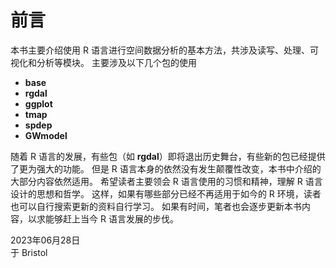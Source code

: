# 前言 {.unnumbered}

本书主要介绍使用 R 语言进行空间数据分析的基本方法，共涉及读写、处理、可视化和分析等模块。
主要涉及以下几个包的使用

- **base**
- **rgdal**
- **ggplot**
- **tmap**
- **spdep**
- **GWmodel**

随着 R 语言的发展，有些包（如 **rgdal**）即将退出历史舞台，有些新的包已经提供了更为强大的功能。
但是 R 语言本身的依然没有发生颠覆性改变，本书中介绍的大部分内容依然适用。
希望读者主要领会 R 语言使用的习惯和精神，理解 R 语言设计的思想和哲学。
这样，如果有哪些部分已经不再适用于如今的 R 环境，读者也可以自行搜索更新的资料自行学习。
如果有时间，笔者也会逐步更新本书内容，以求能够赶上当今 R 语言发展的步伐。

2023年06月28日 <br/>
于 Bristol
